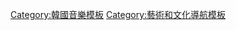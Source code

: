 {{Navbox
| name = K-pop
| bodyclass = hlist
| state = {{{state<includeonly>|autocollapse</includeonly>}}}

| title = [[K-pop]]
| above =
* [[韓流]]
* [[韩国文化]]
* {{tsl|en|Korean ballad|韓國民謠}}
* {{tsl|en|Korean hip hop|韓國嘻哈音樂}}
* {{tsl|en|Korean indie|韓國獨立音樂}}
* {{tsl|en|Korean rock|韓國搖滾音樂}}
* [[韓國演歌]]  
| image =

| group1 = 術語
| list1 =
* {{tsl|en|Cultural technology|文化技術}}
* {{tsl|en|Korean idol|韓國偶像}}
* [[位置 (K-pop)|位置]]
* [[韓國流行音樂#練習生制度|練習生]]
* [[K-POP粉絲]]
* [[送米]]
* [[應援色]]
* [[私生饭]]
* [[奴隶契约]]
* {{tsl|en|Virtual concert|虛擬音樂會}}

| group2 = 藝人
| list2 =
* 獨立歌手
** {{tsl|en|List of male K-pop artists|韓國流行音樂男歌手列表|男歌手}}
** {{tsl|en|List of female K-pop artists|韓國流行音樂女歌手列表|女歌手}}
* [[韓國流行音樂團體列表|偶像團體]]
** [[:Category:韓國男子演唱團體|男團]]
** {{tsl|en|List of South Korean girl groups|韓國流行音樂女團列表|女團}}
* {{tsl|en|Category:South Korean musical duos|Category:韩国音乐二重唱|二重唱组合}}
* {{tsl|en|Category:South Korean co-ed groups|Category:韩国音乐混声团体|男女音乐组合}}

| group3 = 演唱會
| list3 =
* {{tsl|en|List of K-pop concerts held outside Asia|亞洲以外舉辦的韓國流行音樂演唱會列表|亞洲以外舉辦的演唱會}}
* [[夢想演唱會]]
* [[KCON]]
* {{tsl|en|K-pop Cover Dance Festival}}
* {{tsl|en|K-Pop World Festival}} 

| group4 = 網站
| list4 =
* [[Allkpop]]
* {{tsl|en|Billboard K-Town}}
** {{tsl|en|Timeline of K-pop at Billboard||Timeline}}
** {{tsl|en|Timeline of K-pop at Billboard in the 2020s||2020s}}
* {{tsl|en|Simon and Martina||Eat Your Kimchi}}
* {{tsl|en|Soompi}}
* [[观看次数最多的YouTube韩国音乐视频列表|观看次数最多的YouTube音乐-{zh-hans:视频;zh-hant:影片;}-]]

|group5= [[韓國音樂節目列表|音樂表演節目]]
|list5=
* [[人气歌谣]]（[[SBS (韓國)|SBS]]）
* [[M Countdown]]（[[Mnet]]）
* [[音乐银行]]（[[KBS第2频道]]）
* {{tsl|en|Music on Top}}（[[JTBC]]）
* [[韓國音樂流行榜]]（[[阿里郎电视台]]）
* [[Show Champion]]（{{tsl|en|MBC Music}}）
* [[Show! 音樂中心]]（[[文化廣播公司|MBC]]）
* [[THE SHOW (SBS MTV節目)|The Show]]（[[SBS MTV]]）
* {{tsl|en|Simply K-Pop}}（[[阿里郎电视台]]）

| group6 = [[:Category:韓國音樂排行榜|音樂排行榜]]
| list6 =
* {{tsl|en|List of K-pop on the Billboard charts}}
** {{tsl|en|List of K-pop albums on the Billboard charts||Albums}}
** {{tsl|en|List of K-pop songs on the Billboard charts||Songs}}
** {{tsl|en|List of K-pop songs on the World Digital Song Sales chart||World Digital Song Sales}}
** {{tsl|en|List of K-pop on the Billboard year-end charts||Year-end}}
* [[Gaon音乐榜]] 
** {{tsl|en|Gaon Album Chart|Gaon專輯排行榜|專輯}} 
** [[Gaon單曲榜|單曲]]
* [[K-pop Hot 100]]
* {{tsl|en|List of number-one albums in South Korea (1998–2008)||RIAK/MIAK}}

| group7 = [[韓國娛樂公司列表|娛樂公司]]
| list7 = {{Navbox|subgroup
  | group1 = [[:Category:韓國藝人經紀公司|經紀公司]]
  | list1 =
<!--- A --->
* [[A team]]
* [[APPLE OF THE EYE|Apple of the Eye]]
* [[AREA（韓國）|AREA]]
* [[Around US娛樂]]
<!--- B --->
* [[B2M娛樂]]
* [[Blossom娛樂]]
* [[Big Planet Made娛樂|BPM娛樂]]
* [[Brand New Music]]
* [[Brave娛樂]]
<!--- C --->
* [[C9娱乐]]
* [[Chrome娱乐]]
* [[CJ E&M|CJ ENM]]
** {{en-link|Amoeba Culture|Amoeba Culture}}
** [[AOMG]]
** [[BELIFT LAB|Belift Lab]]
** [[H1ghr music]]
** [[Swing Entertainment|SWING娛樂]]
** [[WAKE ONE娛樂]]
* [[Coridel娛樂]]
* [[Cube娛樂]]
<!--- D --->
* {{tsl|en|DR Music}}
<!--- F --->
* [[Fantagio]]
* [[FC ENM]]
* [[FNC娛樂]]
* [[Future Passport]]
<!--- G --->
* [[天加一文化傳媒|Good Luck娱乐]]
<!--- H --->
* [[Happy Face娛樂]]
* [[HUNUS娛樂|Hunus娛樂]]
* [[HYBE]]
** [[ADOR]]
** [[BELIFT LAB|Belift Lab]]
** [[BIGHIT MUSIC|BigHit Music]]
** [[KOZ娛樂]]
** [[Pledis娛樂]]
** [[Source Music]]
<!--- I --->
* [[Imagine Asia]]
** [[Imagine Asia|Blue Star Entertainment]]
** [[Imagine Asia|Dream Tea Entertainment]]
** [[YMC娛樂]]
<!--- J --->
* [[Jellyfish娛樂]]
* [[JYP娛樂]]
<!--- K --->
* [[Kakao娛樂]]
** [[Antenna (韓國公司)|Antenna]]
** [[Bluedot娛樂]]
** [[EDAM娛樂]]
** [[Flex M]]
** [[High Up娛樂]]
** [[IST娛樂]]
** [[STARSHIP娛樂|Starship娛樂]]
* [[KONNECT娛樂]]
<!--- L --->
<!--- M --->
* [[M&H娛樂]]
* [[Maroo企劃]]
* [[MBK娛樂]]
* [[MNH娛樂]]
* {{tsl|en|Music&NEW}}
* [[Music K娛樂]]
<!--- N --->
* [[Nega Network]]
<!--- O --->
* [[OUI娛樂]]
<!--- P --->
* [[P NATION|P Nation]]
* [[Pan娛樂]]
* {{tsl|en|Polaris Entertainment}}
** [[Blockberry Creative]]
<!--- R --->
* [[RAINCOMPANY|Rain Company]]
* [[RBW]]
** [[WM娱乐]]
** [[DSP媒體]]
<!--- S --->
* [[S2娛樂]]
** [[S2娛樂#AURA娛樂|AURA娛樂]]
* [[SM娛樂]]
** [[Label SJ]]
** [[MYSTIC STORY]]
** [[Woollim娛樂]]
* {{tsl|en|Signal Entertainment Group}}
** [[NH媒體]]
* [[SPIRE娛樂|Spire娛樂]]
* [[明星帝國娛樂]]
** [[The Music Works]]
<!--- T --->
* [[TOP媒體]]
* [[TS娛樂]]
<!--- W --->
* [[WAVY|Wavy]]
<!--- Y --->
* [[YG娛樂]]
** {{tsl|en|The Black Label}}
* [[YNB娛樂]]
* [[乐华娱乐]]

  | group2 = [[:Category:韩国唱片公司|發行公司]]
  | list2 =
* [[SK集团]]
** {{tsl|en|Dreamus|Dreamus (韓國公司)|Dreamus}}
** {{tsl|en|SK Communications}}
*  [[CJ E&M|CJ ENM]]
** [[Stone Music Entertainment]]
* [[Genie音樂]]
* [[Kakao娛樂]]
* [[INTERPARK|Interpark Music]]
* {{tsl|en|Music&New}}
* {{tsl|en|NHN Entertainment Corporation||NHN Bugs}}
* [[波麗佳音]]
* {{tsl|en|SBS Contents Hub}}
* [[文化廣播公司|iMBC]]

* [[索尼音樂娛樂]]
* {{tsl|en|Soribada}}
* [[环球音乐集团]]
* [[華納音樂集團]]
* [[YG娛樂]]
}}

| list8 = {{navbox|child
| title = 音樂頒獎典禮
| state = {{{state|autocollapse}}}

| group1 = 主要
| list1 =
* {{tsl|en|APAN Music Awards}}
* [[亞洲明星盛典]]
* [[亚洲音乐节]]
* [[Gaon Chart Music Awards]]
* [[MBC Plus X Genie音樂獎]]
* [[金唱片獎]]
* [[KBS歌謠盛典]]
* [[韓國音樂大獎]]
* [[韓國大眾文化藝術獎]]
* [[MBC歌謠大祭典]]
* {{tsl|en|Mnet 20's Choice Awards}}
* [[Mnet亞洲音樂大獎]]
* [[SBS歌謠大戰]]
* [[首爾歌謠大賞]]
* [[Soribada最佳音樂大獎]]
* {{tsl|en|The Fact Music Awards}}

| group2 = 數位音樂
| list2  =
* {{tsl|en|Cyworld Digital Music Awards}}
* [[甜瓜音樂獎]]
}}

| tracking = <includeonly>no</includeonly>
}}<noinclude>
{{collapsible option}}
[[Category:韓國音樂模板]]
[[Category:韓國流行音樂| ]]
[[Category:藝術和文化導航模板]]
</noinclude>